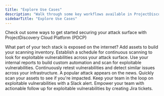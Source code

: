```yaml
---
title: "Explore Use Cases"
description: "Walk through some key workflows available in ProjectDiscovery Cloud Platform"
sidebarTitle: "Explore Use Cases"
---
```


Check out some ways to get started securing your attack surface with ProjectDiscovery Cloud Platform (PDCP)

<CardGroup cols={2}>
  <Card title="What is exposed?" icon="magnifying-glass" href="/cloud/examples/addassets">
    What part of your tech stack is exposed on the internet? Add assets to build your scanning inventory.
  </Card>
  <Card title="Continuous Scanning" icon="solar-system" href="/cloud/examples/continuousscan">
    Establish a schedule for continuous scanning to look for exploitable vulnerabilities across your attack surface.
  </Card>
  <Card title="Custom vulnerability automation" icon="stars" href="/cloud/examples/customautomation">
    Use your internal reports to build custom automation and scan for exploitable vulnerabilities. 
  </Card>
  <Card title="Vulnerability Regressions" icon="stars" href="/cloud/examples/vulnerability-regressions">
    Continuously retest vulnerabilities and detect similar issues across your infrastructure. 
  </Card>
  <Card title="Scan for a trending vulnerability" icon="wave-pulse" href="/cloud/examples/trending">
    A popular attack appears on the news. Quickly scan your assets to see if you're impacted.
  </Card>
   <Card title="Connect Slack for alerts" icon="slack" href="/cloud/examples/slackalert">
    Keep your team in the loop on exploitable vulnerabilities with a Slack alert.
  </Card>
   <Card title="Create tickets in Jira" icon="jira" href="/cloud/examples/connectjira">
    Empower your team with actionable follow up for exploitable vulnerabilities by creating Jira tickets.
  </Card>
</CardGroup>
